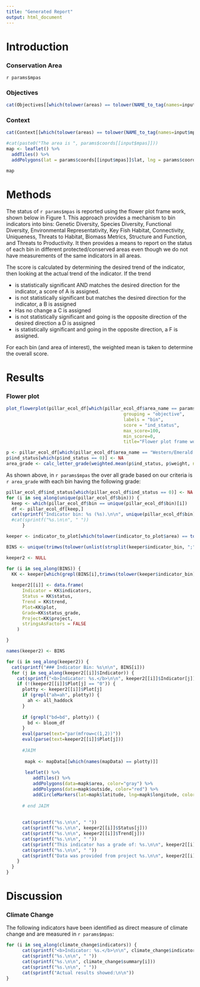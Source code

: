 ```yaml
---
title: "Generated Report"
output: html_document
---
```


# Introduction

### Conservation Area

`r params$mpas`

### Objectives

```r
cat(Objectives[[which(tolower(areas) == tolower(NAME_to_tag(names=input$mpas)))]])
```


### Context

```r
cat(Context[[which(tolower(areas) == tolower(NAME_to_tag(names=input$mpas)))]])
```


```r
#cat(paste0("The area is ", params$coords[[input$mpas]]))
map <- leaflet() %>%
  addTiles() %>%
  addPolygons(lat = params$coords[[input$mpas]]$lat, lng = params$coords[[input$mpas]]$lng, fillColor = params$coords[[input$mpas]]$color, fillOpacity = 0.5, weight = 2, color="black")

map
```


# Methods

The status of `r params$mpas` is reported using the flower plot frame work, shown below in Figure 1. This approach provides a mechanism to bin indicators into bins: Genetic Diversity, Species Diversity, Functional Diversity, Environmental Representativity, Key Fish Habitat,               Connectivity, Uniqueness, Threats to Habitat, Biomass Metrics, Structure and Function, and Threats to Productivity. It then provides a means to report on the status of each bin in different protected/conserved areas even though we do not have measurements of the same indicators in all areas.

The score is calculated by determining the desired trend of the indicator, then
looking at the actual trend of the indicator. If the trend

- is statistically significant AND matches the desired direction for the
indicator, a score of A is assigned.
- is not statistically significant but matches the desired direction for
the indicator, a B is assigned
- Has no change a C is assigned
- is not statistically significant and going is the opposite direction
of the desired direction a D is assigned
- is statistically significant and going in the opposite direction,
a F is assigned.

For each bin (and area of interest), the weighted mean is taken to determine the overall score.


# Results

### Flower plot

```r
plot_flowerplot(pillar_ecol_df[which(pillar_ecol_df$area_name == params$mpas),],
                                            grouping = "objective",
                                            labels = "bin",
                                            score = "ind_status",
                                            max_score=100,
                                            min_score=0,
                                            title="Flower plot frame work")
```



```r
p <- pillar_ecol_df[which(pillar_ecol_df$area_name == "Western/Emerald Banks Conservation Area (Restricted Fisheries Zone)"),]
p$ind_status[which(p$ind_status == 0)] <- NA
area_grade <- calc_letter_grade(weighted.mean(p$ind_status, p$weight, na.rm=TRUE))

```

As shown above, in `r params$mpas` the over all grade based on our criteria is `r area_grade` with each bin having the following grade:

```r
pillar_ecol_df$ind_status[which(pillar_ecol_df$ind_status == 0)] <- NA
for (i in seq_along(unique(pillar_ecol_df$bin))) {
  keep <- which(pillar_ecol_df$bin == unique(pillar_ecol_df$bin)[i])
  df <- pillar_ecol_df[keep,]
  cat(sprintf("Indicator bin: %s (%s).\n\n", unique(pillar_ecol_df$bin)[i], calc_letter_grade(weighted.mean(df$ind_status, df$weight,na.rm=TRUE))))
  #cat(sprintf("%s.\n\n", " "))
      }
```


```r
keeper <- indicator_to_plot[which(tolower(indicator_to_plot$area) == tolower(NAME_to_tag(names=input$mpas))),]

BINS <- unique(trimws(tolower(unlist(strsplit(keeper$indicator_bin, ";"))), "both"))

keeper2 <- NULL

for (i in seq_along(BINS)) {
  KK <- keeper[which(grepl(BINS[i],trimws(tolower(keeper$indicator_bin),"both"))),]
  
  keeper2[[i]] <- data.frame(
      Indicator = KK$indicators,
      Status = KK$status,
      Trend = KK$trend,
      Plot=KK$plot,
      Grade=KK$status_grade,
      Project=KK$project,
      stringsAsFactors = FALSE
    )

}

names(keeper2) <- BINS

for (i in seq_along(keeper2)) {
  cat(sprintf("### Indicator Bin: %s\n\n", BINS[i]))
  for (j in seq_along(keeper2[[i]]$Indicator)) {
    cat(sprintf("<b>Indicator: %s.</b>\n\n", keeper2[[i]]$Indicator[j]))
    if (!(keeper2[[i]]$Plot[j] == "0")) {
      plotty <- keeper2[[i]]$Plot[j]
      if (grepl("ah=ah", plotty)) {
        ah <- all_haddock
      }
      
      if (grepl("bd=bd", plotty)) {
        bd <- bloom_df
      }
      eval(parse(text="par(mfrow=c(1,2))"))
      eval(parse(text=keeper2[[i]]$Plot[j]))
      
      #JAIM
      
       mapk <- mapData[[which(names(mapData) == plotty)]]
      
       leaflet() %>%
          addTiles() %>%
          addPolygons(data=mapk$area, color="gray") %>%
          addPolygons(data=mapk$outside, color="red") %>%
          addCircleMarkers(lat=mapk$latitude, lng=mapk$longitude, color="black")
      
      # end JAIM
      
      
      cat(sprintf("%s.\n\n", " "))
      cat(sprintf("%s.\n\n", keeper2[[i]]$Status[j]))
      cat(sprintf("%s.\n\n", keeper2[[i]]$Trend[j]))
      cat(sprintf("%s.\n\n", " "))
      cat(sprintf("This indicator has a grade of: %s.\n\n", keeper2[[i]]$Grade[j]))
      cat(sprintf("%s.\n\n", " "))
      cat(sprintf("Data was provided from project %s.\n\n", keeper2[[i]]$Project[j]))
    }
  }
}

```

# Discussion

### Climate Change

The following indicators have been identified as direct measure of climate change and are measured in `r params$mpas`:


```r
for (i in seq_along(climate_change$indicators)) {
      cat(sprintf("<b>Indicator: %s.</b>\n\n", climate_change$indicators[i]))
      cat(sprintf("%s.\n\n", " "))
      cat(sprintf("%s.\n\n", climate_change$summary[i]))
      cat(sprintf("%s.\n\n", " "))
      cat(sprintf("Actual results showed:\n\n"))
}
```





